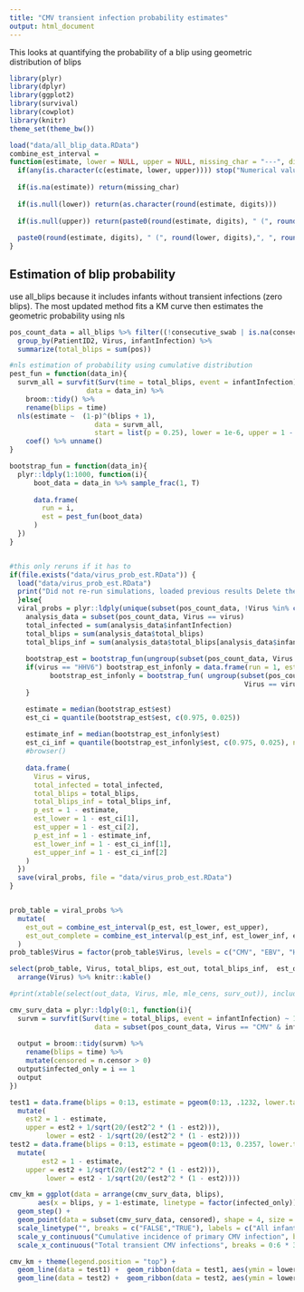 ```yaml
---
title: "CMV transient infection probability estimates"
output: html_document
---
```


This looks at quantifying the probability of a blip using geometric distribution of blips


```r
library(plyr)
library(dplyr)
library(ggplot2)
library(survival)
library(cowplot)
library(knitr)
theme_set(theme_bw())

load("data/all_blip_data.RData")
combine_est_interval =
function(estimate, lower = NULL, upper = NULL, missing_char = "---", digits = 2){
  if(any(is.character(c(estimate, lower, upper)))) stop("Numerical values only")
  
  if(is.na(estimate)) return(missing_char) 
  
  if(is.null(lower)) return(as.character(round(estimate, digits)))
  
  if(is.null(upper)) return(paste0(round(estimate, digits), " (", round(lower, digits), ")"))
  
  paste0(round(estimate, digits), " (", round(lower, digits),", ", round(upper, digits), ")")
}

```

## Estimation of blip probability

use all_blips because it includes infants without transient infections (zero blips). The most updated method fits a KM curve then estimates the geometric probability using nls

```r
pos_count_data = all_blips %>% filter((!consecutive_swab | is.na(consecutive_swab))) %>% 
  group_by(PatientID2, Virus, infantInfection) %>%
  summarize(total_blips = sum(pos))

```

```r


#nls estimation of probability using cumulative distribution
pest_fun = function(data_in){
  survm_all = survfit(Surv(time = total_blips, event = infantInfection) ~ 1,
                   data = data_in) %>% 
    broom::tidy() %>%
    rename(blips = time) 
  nls(estimate ~  (1-p)^(blips + 1), 
                     data = survm_all, 
                     start = list(p = 0.25), lower = 1e-6, upper = 1 - 1e-6, algorithm = "port") %>%
    coef() %>% unname()
}

bootstrap_fun = function(data_in){
  plyr::ldply(1:1000, function(i){
      boot_data = data_in %>% sample_frac(1, T)
    
      data.frame(
        run = i,
        est = pest_fun(boot_data)
      )
  })
}


#this only reruns if it has to
if(file.exists("data/virus_prob_est.RData")) {
  load("data/virus_prob_est.RData") 
  print("Did not re-run simulations, loaded previous results Delete the virus_prob_est.RData file in the data/ folder to run new set.")
  }else{
  viral_probs = plyr::ldply(unique(subset(pos_count_data, !Virus %in% c("HHV8"))$Virus), function(virus){
    analysis_data = subset(pos_count_data, Virus == virus)
    total_infected = sum(analysis_data$infantInfection)
    total_blips = sum(analysis_data$total_blips)
    total_blips_inf = sum(analysis_data$total_blips[analysis_data$infantInfection == 1])
    
    bootstrap_est = bootstrap_fun(ungroup(subset(pos_count_data, Virus == virus)))
    if(virus == "HHV6") bootstrap_est_infonly = data.frame(run = 1, est = NA) else{
          bootstrap_est_infonly = bootstrap_fun( ungroup(subset(pos_count_data, 
                                                          Virus == virus & infantInfection == 1)))
    }

    estimate = median(bootstrap_est$est)
    est_ci = quantile(bootstrap_est$est, c(0.975, 0.025))
    
    estimate_inf = median(bootstrap_est_infonly$est)
    est_ci_inf = quantile(bootstrap_est_infonly$est, c(0.975, 0.025), na.rm = T)
    #browser()
  
    data.frame(
      Virus = virus,
      total_infected = total_infected,
      total_blips = total_blips,
      total_blips_inf = total_blips_inf,
      p_est = 1 - estimate,
      est_lower = 1 - est_ci[1],
      est_upper = 1 - est_ci[2],
      p_est_inf = 1 - estimate_inf,
      est_lower_inf = 1 - est_ci_inf[1],
      est_upper_inf = 1 - est_ci_inf[2]
    )
  })
  save(viral_probs, file = "data/virus_prob_est.RData")
}


prob_table = viral_probs %>%
  mutate(
    est_out = combine_est_interval(p_est, est_lower, est_upper),
    est_out_complete = combine_est_interval(p_est_inf, est_lower_inf, est_upper_inf)
  )
prob_table$Virus = factor(prob_table$Virus, levels = c("CMV", "EBV", "HSV", "HHV6"), ordered = T)

select(prob_table, Virus, total_blips, est_out, total_blips_inf,  est_out_complete) %>%
  arrange(Virus) %>% knitr::kable()

#print(xtable(select(out_data, Virus, mle, mle_cens, surv_out)), include.rownames = F)

```


```r

cmv_surv_data = plyr::ldply(0:1, function(i){
  survm = survfit(Surv(time = total_blips, event = infantInfection) ~ 1,
                     data = subset(pos_count_data, Virus == "CMV" & infantInfection >= i))
  
  output = broom::tidy(survm) %>%
    rename(blips = time) %>%
    mutate(censored = n.censor > 0)
  output$infected_only = i == 1
  output
})

test1 = data.frame(blips = 0:13, estimate = pgeom(0:13, .1232, lower.tail = F), infected_only = 1) %>% 
  mutate(
    est2 = 1 - estimate,
    upper = est2 + 1/sqrt(20/(est2^2 * (1 - est2))),
         lower = est2 - 1/sqrt(20/(est2^2 * (1 - est2))))
test2 = data.frame(blips = 0:13, estimate = pgeom(0:13, 0.2357, lower.tail = F), infected_only = 1) %>% 
  mutate(
        est2 = 1 - estimate,
    upper = est2 + 1/sqrt(20/(est2^2 * (1 - est2))),
         lower = est2 - 1/sqrt(20/(est2^2 * (1 - est2))))

cmv_km = ggplot(data = arrange(cmv_surv_data, blips), 
       aes(x = blips, y = 1-estimate, linetype = factor(infected_only))) +
  geom_step() +
  geom_point(data = subset(cmv_surv_data, censored), shape = 4, size = 2) +
  scale_linetype("", breaks = c("FALSE","TRUE"), labels = c("All infants", "Primary infected infants")) +
  scale_y_continuous("Cumulative incidence of primary CMV infection", breaks = 0:4/4, limits = c(0,1)) +
  scale_x_continuous("Total transient CMV infections", breaks = 0:6 * 3)

cmv_km + theme(legend.position = "top") +  
  geom_line(data = test1) +  geom_ribbon(data = test1, aes(ymin = lower, ymax = upper), alpha =0.25) +
  geom_line(data = test2) +  geom_ribbon(data = test2, aes(ymin = lower, ymax = upper), alpha =0.25) 


```
